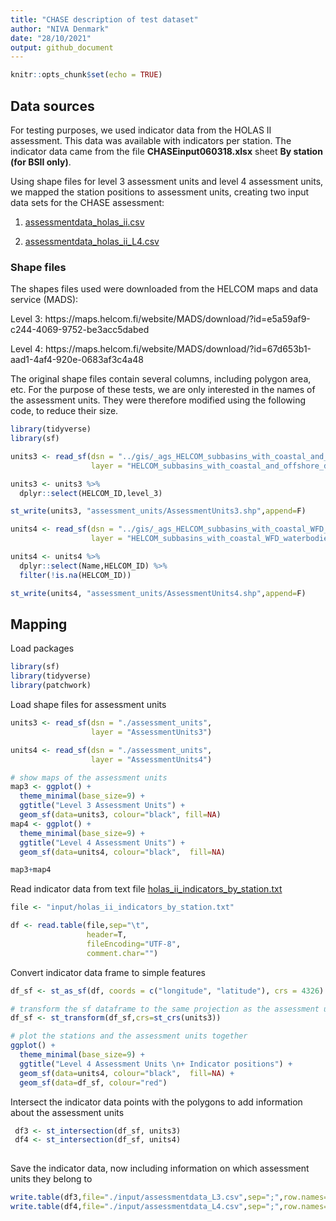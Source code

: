 ```yaml
---
title: "CHASE description of test dataset"
author: "NIVA Denmark"
date: "28/10/2021"
output: github_document
---
```


```r
knitr::opts_chunk$set(echo = TRUE)
```

## Data sources

For testing purposes, we used indicator data from the HOLAS II assessment. This data was available with indicators per station. The indicator data came from the file **CHASEinput060318.xlsx** sheet **By station (for BSII only)**.

Using shape files for level 3 assessment units and level 4 assessment units, we mapped the station positions to assessment units, creating two input data sets for the CHASE assessment:

1) [assessmentdata_holas_ii.csv](input/assessmentdata_holas_ii.csv)

2) [assessmentdata_holas_ii_L4.csv](input/assessmentdata_holas_ii_L4.csv)

### Shape files

The shapes files used were downloaded from the HELCOM maps and data service (MADS):

Level 3: https://maps.helcom.fi/website/MADS/download/?id=e5a59af9-c244-4069-9752-be3acc5dabed

Level 4: https://maps.helcom.fi/website/MADS/download/?id=67d653b1-aad1-4af4-920e-0683af3c4a48

The original shape files contain several columns, including polygon area, etc. For the purpose of these tests, we are only interested in the names of the assessment units. They were therefore modified using the following code, to reduce their size.

```r
library(tidyverse)
library(sf)

units3 <- read_sf(dsn = "../gis/_ags_HELCOM_subbasins_with_coastal_and_offshore_division_2018_11", 
                  layer = "HELCOM_subbasins_with_coastal_and_offshore_division_2018_1")

units3 <- units3 %>%
  dplyr::select(HELCOM_ID,level_3)

st_write(units3, "assessment_units/AssessmentUnits3.shp",append=F)

units4 <- read_sf(dsn = "../gis/_ags_HELCOM_subbasins_with_coastal_WFD_waterbodies_or_watertypes_2018_11", 
                  layer = "HELCOM_subbasins_with_coastal_WFD_waterbodies_or_watertypes_2018_1")

units4 <- units4 %>%
  dplyr::select(Name,HELCOM_ID) %>%
  filter(!is.na(HELCOM_ID))

st_write(units4, "assessment_units/AssessmentUnits4.shp",append=F)

```

## Mapping

Load packages
```r
library(sf)
library(tidyverse)
library(patchwork)
```

Load shape files for assessment units
```r
units3 <- read_sf(dsn = "./assessment_units", 
                  layer = "AssessmentUnits3")

units4 <- read_sf(dsn = "./assessment_units", 
                  layer = "AssessmentUnits4")

# show maps of the assessment units
map3 <- ggplot() +
  theme_minimal(base_size=9) +
  ggtitle("Level 3 Assessment Units") +
  geom_sf(data=units3, colour="black", fill=NA)
map4 <- ggplot() +
  theme_minimal(base_size=9) + 
  ggtitle("Level 4 Assessment Units") +
  geom_sf(data=units4, colour="black",  fill=NA)

map3+map4
```

Read indicator data from text file [holas_ii_indicators_by_station.txt](input/holas_ii_indicators_by_station.txt)
```r
file <- "input/holas_ii_indicators_by_station.txt"

df <- read.table(file,sep="\t",
                 header=T,
                 fileEncoding="UTF-8",
                 comment.char="")

```

Convert indicator data frame to simple features
```r
df_sf <- st_as_sf(df, coords = c("longitude", "latitude"), crs = 4326) # EPSG 4326 is WGS84

# transform the sf dataframe to the same projection as the assessment units
df_sf <- st_transform(df_sf,crs=st_crs(units3))

# plot the stations and the assessment units together
ggplot() +
  theme_minimal(base_size=9) + 
  ggtitle("Level 4 Assessment Units \n+ Indicator positions") +
  geom_sf(data=units4, colour="black",  fill=NA) +
  geom_sf(data=df_sf, colour="red")

```

Intersect the indicator data points with the polygons to add information about the assessment units

```r

 df3 <- st_intersection(df_sf, units3)
 df4 <- st_intersection(df_sf, units4)
 
```
Save the indicator data, now including information on which assessment units they belong to
```r

write.table(df3,file="./input/assessmentdata_L3.csv",sep=";",row.names=F,col.names=T,quote=T)
write.table(df4,file="./input/assessmentdata_L4.csv",sep=";",row.names=F,col.names=T,quote=T)
 
```

